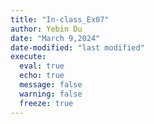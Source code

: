 ```yaml
---
title: "In-class_Ex07"
author: Yebin Du
date: "March 9,2024"
date-modified: "last modified"
execute: 
  eval: true
  echo: true
  message: false
  warning: false
  freeze: true
---
```


